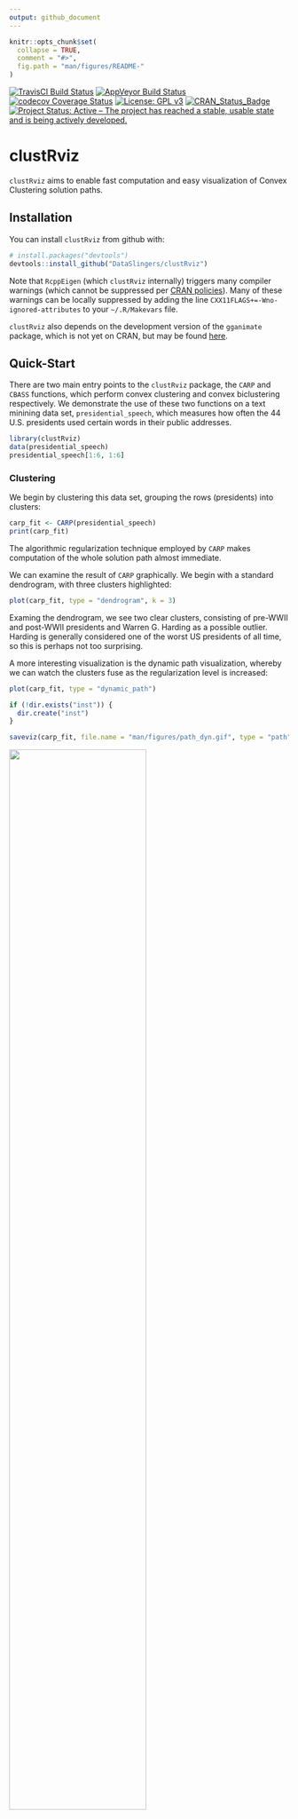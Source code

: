 ```yaml
---
output: github_document
---
```


<!-- README.md is generated from README.Rmd. Please edit that file -->

```r
knitr::opts_chunk$set(
  collapse = TRUE,
  comment = "#>",
  fig.path = "man/figures/README-"
)
```

[![TravisCI Build Status](https://travis-ci.com/DataSlingers/clustRviz.svg?branch=develop)](https://travis-ci.com/DataSlingers/clustRviz) [![AppVeyor Build Status](https://ci.appveyor.com/api/projects/status/github/DataSlingers/clustRviz?branch=develop&svg=true)](https://ci.appveyor.com/project/michaelweylandt/clustRviz) [![codecov Coverage
Status](https://codecov.io/gh/DataSlingers/clustRviz/branch/develop/graph/badge.svg)](https://codecov.io/gh/DataSlingers/clustRviz/branch/develop)
[![License: GPL v3](https://img.shields.io/badge/License-GPL%20v3-blue.svg)](https://www.gnu.org/licenses/gpl-3.0)
[![CRAN\_Status\_Badge](http://www.r-pkg.org/badges/version/clustRviz)](https://cran.r-project.org/package=clustRviz)
[![Project Status: Active – The project has reached a stable, usable
state and is being actively
developed.](http://www.repostatus.org/badges/latest/active.svg)](http://www.repostatus.org/#active)

# clustRviz

`clustRviz` aims to enable fast computation and easy visualization of Convex Clustering
solution paths.

## Installation

You can install `clustRviz` from github with:

```r
# install.packages("devtools")
devtools::install_github("DataSlingers/clustRviz")
```

Note that `RcppEigen` (which `clustRviz` internally) triggers many compiler warnings
(which cannot be suppressed per
[CRAN policies](http://cran.r-project.org/web/packages/policies.html#Source-packages)).
Many of these warnings can be locally suppressed by adding the line `CXX11FLAGS+=-Wno-ignored-attributes`
to your `~/.R/Makevars` file.

`clustRviz` also depends on the development version of the `gganimate` package,
which is not yet on CRAN, but may be found [here](https://github.com/thomasp85/gganimate).

## Quick-Start

There are two main entry points to the `clustRviz` package, the `CARP` and `CBASS`
functions, which perform convex clustering and convex biclustering respectively.
We demonstrate the use of these two functions on a text minining data set,
`presidential_speech`, which measures how often the 44 U.S. presidents used certain
words in their public addresses.

```r
library(clustRviz)
data(presidential_speech)
presidential_speech[1:6, 1:6]
```

### Clustering

We begin by clustering this data set, grouping the rows (presidents) into clusters:

```r
carp_fit <- CARP(presidential_speech)
print(carp_fit)
```

The algorithmic regularization technique employed by `CARP` makes computation of
the whole solution path almost immediate.

We can examine the result of `CARP` graphically. We begin with a standard dendrogram,
with three clusters highlighted:

```r
plot(carp_fit, type = "dendrogram", k = 3)
```

Examing the dendrogram, we see two clear clusters, consisting of pre-WWII and post-WWII
presidents and Warren G. Harding as a possible outlier. Harding is generally considered
one of the worst US presidents of all time, so this is perhaps not too surprising.

A more interesting visualization is the dynamic path visualization, whereby we can
watch the clusters fuse as the regularization level is increased:

```r
plot(carp_fit, type = "dynamic_path")
```

```r
if (!dir.exists("inst")) {
  dir.create("inst")
}

saveviz(carp_fit, file.name = "man/figures/path_dyn.gif", type = "path", dynamic = TRUE)
```

<img src="./man/figures/path_dyn.gif" width = "70%">

`clustRviz` also provides interactive dendrograms using the
[`heatmaply`](https://cran.r-project.org/package=heatmaply) package: 

```r
plot(carp_fit, type = "js")
```

### BiClustering

The use of `CBASS` for convex biclustering is similar, and we demonstrate it here
with a cluster heatmap, with the regularization set to give 3 observation clusters:

```r
cbass_fit <- CBASS(presidential_speech)
plot(cbass_fit, k.row = 3)
```

Setting `type = "js"` gives the traditional cluster heatmap:

```r
plot(cbass_fit, type = "js", k.row = 3)
```

By default, if a regularization level is specified, all plotting functions in `clustRviz`
will plot the clustered data. If the regularization level is not specified, the
raw data will be plotted instead:

```r
plot(cbass_fit, type = "js")
```

More details about the use and mathematical formulation of `CARP` and `CBASS`
may be found in the package documentation.
